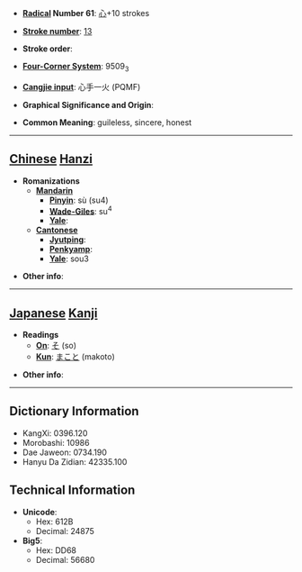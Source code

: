 * '''[[Wiktionary:Chinese radical index| Radical]] Number 61''': [[Wiktionary:Chinese radical index 心|心]]+10 strokes

* '''[[Wiktionary:Chinese total strokes index|Stroke number]]''': [[Wiktionary:Chinese total strokes index 13|13]]

* '''Stroke order''': 

* '''[[Wiktionary:Chinese four corner index|Four-Corner System]]''': 9509<sub>3</sub>

* '''[[Wiktionary:Chinese Cangjie index|Cangjie input]]''': 心手一火 (PQMF)

* '''Graphical Significance and Origin''': 

* '''Common Meaning''': guileless, sincere, honest

----

== [[Chinese]] [[Hanzi]] ==

* '''Romanizations'''
** '''[[Mandarin]]'''
*** '''[[Pinyin]]''': sù (su4)
*** '''[[Wade-Giles]]''': su<sup>4</sup>
*** '''[[Yale]]''': 
** '''[[Cantonese]]'''
*** '''[[Jyutping]]''':
*** '''[[Penkyamp]]''': 
*** '''[[Yale]]''': sou3

* '''Other info''': 

----

== [[Japanese]] [[Kanji]] ==

* '''Readings'''
** '''[[On]]''': [[そ]] (so)
** '''[[Kun]]''': [[まこと]] (makoto)

* '''Other info''':  

----

== Dictionary Information ==

* KangXi: 0396.120
* Morobashi: 10986
* Dae Jaweon: 0734.190
* Hanyu Da Zidian: 42335.100

== Technical Information ==

* '''Unicode''':
** Hex: 612B
** Decimal: 24875
* '''Big5''':
** Hex: DD68
** Decimal: 56680